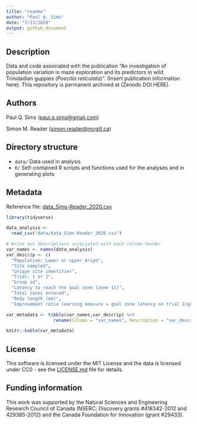 ```yaml
---
title: "readme"
author: "Paul Q. Sims"
date: "7/13/2020"
output: github_document
---
```


## Description

Data and code associated with the publication “An investigation of population variation in maze exploration and its predictors in wild Trinidadian guppies (*Poecilia reticulata*)”. (Insert publication information here). This repository is permanent archived at (Zenodo DOI HERE).

## Authors

Paul Q. Sims (<paul.q.sims@gmail.com>)

Simon M. Reader (<simon.reader@mcgill.ca>)

## Directory structure

* `data/` Data used in analysis
* `R/`    Self-contained R scripts and functions used for the analyses and in generating plots

## Metadata

Reference file: [data_Sims-Reader_2020.csv](https://github.com/paulqsims/inno_pop/blob/master/data/data_Sims-Reader_2020.csv)

```r

library(tidyverse)

data_analysis <- 
  read_csv("data/data_Sims-Reader_2020.csv")

# Write out descriptions associated with each column header
var_names <- names(data_analysis)
var_descrip <- c(
  "Population: Lower or upper Aripo",
  "Site sampled",
  "Unique site identifier",
  "Trial: 1 or 2",
  "Group id",
  "Latency to reach the goal zone (zone 11)",
  "Total zones entered",
  "Body length (mm)",
  "Improvement ratio learning measure = goal zone latency on trial 2/goal zone latency on trial 1")

var_metadata <- tibble(var_names,var_descrip) %>%
                  rename(Column = "var_names", Description = "var_descrip")

knitr::kable(var_metadata)
```

## License

This software is licensed under the MIT License and the data is licensed under CC0 - see the [LICENSE.md](https://github.com/paulqsims/inno_pop/blob/master/license.md) file for details.

## Funding information

This work was supported by the Natural Sciences and Engineering Research Council of Canada (NSERC; Discovery grants #418342-2012 and 429385-2012) and the Canada Foundation for Innovation (grant #29433).

